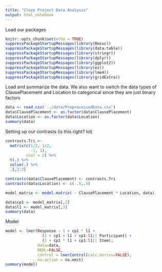 ```yaml
---
title: "Cloze Project Data Analysis"
output: html_notebook
---
```


Load our packages
```r
knitr::opts_chunk$set(echo = TRUE)
suppressPackageStartupMessages(library(Rmisc))
suppressPackageStartupMessages(library(data.table))
suppressPackageStartupMessages(library(stringr))
suppressPackageStartupMessages(library(dplyr))
suppressPackageStartupMessages(library(ggplot2))
suppressPackageStartupMessages(library(ez))
suppressPackageStartupMessages(library(lme4))
suppressPackageStartupMessages(library(gridExtra))

```

Load and summarize the data. We also want to switch the data types of 
ClausePlacement and Location to categorical since they are just binary factors

```r
data <- read.csv('../data/PreprocessedData.csv')
data$ClausePlacement <- as.factor(data$ClausePlacement)
data$Location <- as.factor(data$Location)
summary(data)
```

Setting up our contrasts (is this right? lol)
```r
contrasts.Tri <- 
  matrix(c(1/2, 1/2,
           -1, 1), 
         ncol = 2) %>%
  t(.) %>%
  solve(.) %>%
  .[,2:2]

contrasts(data$ClausePlacement) <- contrasts.Tri
contrasts(data$Location) <- c(-.5,.5)

model_matrix <- model.matrix( ~ ClausePlacement * Location, data)

data$cp1 <- model_matrix[,2]
data$l1 <- model_matrix[,3]
summary(data)
```
Model
```r
model <- lmer(Response ~ 1 + cp1 * l1 +
                (1 + cp1 + l1 + cp1:l1|| Participant) + 
                (1 + cp1 * l1 + cp1:l1|| Item), 
              data=data, 
              REML=FALSE, 
              control = lmerControl(calc.derivs=FALSE),
              na.action = na.omit)
summary(model)
```
